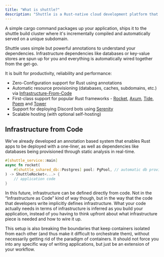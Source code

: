 ```yaml
---
title: "What is shuttle?"
description: "Shuttle is a Rust-native cloud development platform that let's you deploy your app while also taking care of all of your infrastructure."
---
```


A simple cargo command packages up your application, ships it to the shuttle
build cluster where it's incrementally compiled and automatically served on a
unique subdomain.

Shuttle uses simple but powerful annotations to understand your dependencies.
Infrastructure dependencies like databases or key-value stores are spun up for
you and everything is automatically wired together from the get-go.

It is built for productivity, reliability and performance:

- Zero-Configuration support for Rust using annotations
- Automatic resource provisioning (databases, caches, subdomains, etc.) via
  [Infrastructure-From-Code](https://github.com/shuttle-hq/shuttle/tree/main/examples/rocket/hello-world)
- First-class support for popular Rust frameworks -
  [Rocket](https://github.com/shuttle-hq/shuttle/tree/main/examples/axum/hello-world),
  [Axum](https://github.com/shuttle-hq/shuttle/tree/main/examples/axum/hello-world),
  [Tide](https://github.com/shuttle-hq/shuttle/tree/main/examples/tide/hello-world),
  [Poem](https://github.com/shuttle-hq/shuttle/tree/main/examples/poem/hello-world)
  and
  [Tower](https://github.com/shuttle-hq/shuttle/tree/main/examples/tower/hello-world)
- Support for deploying Discord bots using
  [Serenity](https://github.com/shuttle-hq/shuttle/tree/main/examples/serenity/hello-world)
- Scalable hosting (with optional self-hosting)

## Infrastructure from Code

We've already developed an annotation based system that enables Rust apps to be
deployed with a one-liner, as well as dependencies like databases being
provisioned through static analysis in real-time.

```rust
#[shuttle_service::main]
async fn rocket(
    #[shuttle_sshared_db::Postgres] pool: PgPool, // automatic db provisioning + hands you back an authenticated connection pool
) -> ShuttleRocket<...> {
    // application code
}
```

In this future, infrastructure can be defined directly from code. Not in the “Infrastructure as Code” kind of way though, but in the way that the code that developers write implicitly defines infrastructure. What your code actually needs in terms of infrastructure is inferred as you build your application, instead of you having to think upfront about what infrastructure piece is needed and how to wire it up.

This setup is also breaking the boundaries that keep containers isolated from each other (and thus make it difficult to orchestrate them), without necessarily getting rid of the paradigm of containers. It should not force you into any specific way of writing applications, but just be an extension of your workflow.
